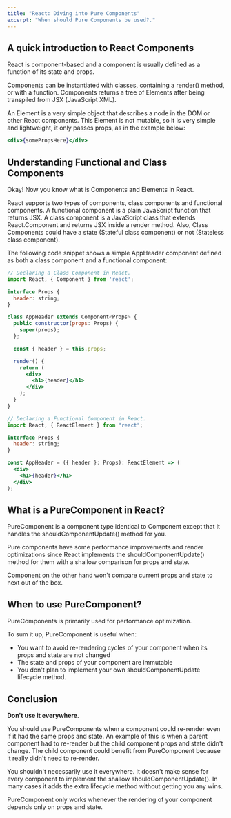 ```yaml
---
title: "React: Diving into Pure Components"
excerpt: "When should Pure Components be used?."
---
```


## A quick introduction to React Components

React is component-based and a component is usually defined as a function of its state and props.

Components can be instantiated with classes, containing a render() method, or with a function. Components returns a tree of Elements after being transpiled from JSX (JavaScript XML).

An Element is a very simple object that describes a node in the DOM or other React components. This Element is not mutable, so it is very simple and lightweight, it only passes props, as in the example below:

```jsx
<div>{somePropsHere}</div>
```

## Understanding Functional and Class Components

Okay! Now you know what is Components and Elements in React.

React supports two types of components, class components and functional components. A functional component is a plain JavaScript function that returns JSX. A class component is a JavaScript class that extends React.Component and returns JSX inside a render method. Also, Class Components could have a state (Stateful class component) or not (Stateless class component).

The following code snippet shows a simple AppHeader component defined as both a class component and a functional component:

```jsx
// Declaring a Class Component in React.
import React, { Component } from 'react';

interface Props {
  header: string;
}

class AppHeader extends Component<Props> {
  public constructor(props: Props) {
    super(props);
  };

  const { header } = this.props;

  render() {
    return (
      <div>
        <h1>{header}</h1>
      </div>
    );
  }
}
```

```jsx
// Declaring a Functional Component in React.
import React, { ReactElement } from "react";

interface Props {
  header: string;
}

const AppHeader = ({ header }: Props): ReactElement => (
  <div>
    <h1>{header}</h1>
  </div>
);
```

## What is a PureComponent in React?

PureComponent is a component type identical to Component except that it handles the shouldComponentUpdate() method for you.

Pure components have some performance improvements and render optimizations since React implements the shouldComponentUpdate() method for them with a shallow comparison for props and state.

Component on the other hand won't compare current props and state to next out of the box.

## When to use PureComponent?

PureComponents is primarily used for performance optimization.

To sum it up, PureComponent is useful when:

- You want to avoid re-rendering cycles of your component when its props and state are not changed
- The state and props of your component are immutable
- You don't plan to implement your own shouldComponentUpdate lifecycle method.

## Conclusion

**Don't use it everywhere.**

You should use PureComponents when a component could re-render even if it had the same props and state. An example of this is when a parent component had to re-render but the child component props and state didn't change. The child component could benefit from PureComponent because it really didn't need to re-render.

You shouldn't necessarily use it everywhere. It doesn't make sense for every component to implement the shallow shouldComponentUpdate(). In many cases it adds the extra lifecycle method without getting you any wins.

PureComponent only works whenever the rendering of your component depends only on props and state.
